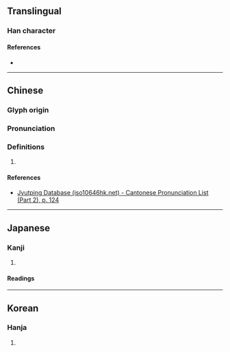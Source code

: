 {{character info}}
==Translingual==

===Han character===
{{Han char|rn=72|rad=日|as=20|sn=24|four=66048|canj=ARRK|ids=⿰日嚴}}

====References====
* {{Han ref|kx=0501.490|dkj=14272|dj=0872.250|hdz=21542.150|uh=66EE|ud=26350|bh=F8AB|bd=63659}}

----

==Chinese==
{{zh-forms|s=𰖈}}

===Glyph origin===
{{Han etym}}

===Pronunciation===
{{zh-pron
|m=yǎn
|c=jim5
|mc=y
|oc=y
|cat=
}}

===Definitions===
{{zh-hanzi}}

# {{rfdef|zh}}

====References====
* [http://www.iso10646hk.net/jp/document/download.jsp Jyutping Database (iso10646hk.net) - Cantonese Pronunciation List (Part 2), p. 124]

----

==Japanese==

===Kanji===
{{ja-kanji|grade=|rs=日20}}

# {{rfdef|ja|sort=日20}}

====Readings====
{{ja-readings|on=[[がん]] (gan), [[ごん]] (gon), [[げん]] (gen)|kun=}}

----

==Korean==

===Hanja===
{{ko-hanja|hangeul=엄|eumhun=}}

# {{rfdef|ko|sort=日20}}